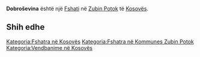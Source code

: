 {{Fshat në Kosovës
 | Emri                = Dobroševina
 | EmriAlt                = Dobrosevina,Dobroshevina,Dobroshevine,Dobroshevinë,Dobroševina,Dona Dobroshevina,Done Dobroshevina,Donja Dobrosevina,Donja Dobroševina,Donje Dobrosevina,Donje Dobroševina,Доброшевина,Доња Доброшевина,Доње Доброшевина
 | Emri (Rasa dhanore) = 
 | Figura              = 
 | Shteti              = Kosovës
 | Komuna              = Zubin Potok
 | Kodi postar         = 
 | Sipërfaqja          = 

 | Popullsia           = 

 | Regj. i popullsisë  = 
 | Dend. e popullsisë  = 
 | Faqja zyrtare       = 
 <!--- Koordinatat ----> 
 | Gjerësia            = 42.91889
 | Gjatësia            = 20.70167
 | Lartësia            = 
}}
'''Dobroševina''' është një [[Fshati]] në [[Zubin Potok]] të [[Kosovës]].

<!-- == Gjeografia == -->
<!-- == Historia == -->
<!-- == Demografia == -->
== Shih edhe ==
{{Komuna Zubin Potok}}
{{Kosovo-Administrata-Cung}}

[[Kategoria:Fshatra në Kosovës]]
[[Kategoria:Fshatra në Kommunes Zubin Potok]]
[[Kategoria:Vendbanime në Kosovës]]